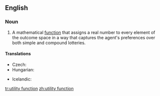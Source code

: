 ==English==
{{wikipedia|Utility}}

===Noun===
{{en-noun|head=[[utility]] [[function]]}}

# {{context|game theory|lang=en}} A mathematical [[function]] that assigns a real number to every element of the outcome space in a way that captures the agent's preferences over both simple and compound lotteries.

====Translations====
{{trans-top|mathematical function}}
* Czech: {{t|cs|užitková funkce|f}}
* Hungarian: {{t|hu|hasznossági függvény}}
{{trans-mid}}
* Icelandic: {{t|is|nytjafall|n}}
{{trans-bottom}}

[[tr:utility function]]
[[zh:utility function]]